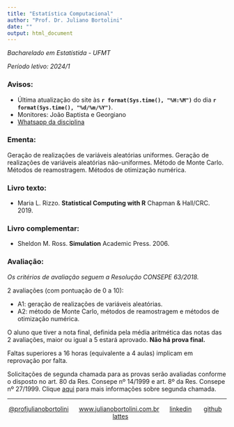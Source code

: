```yaml
---
title: "Estatística Computacional"
author: "Prof. Dr. Juliano Bortolini"
date: ""
output: html_document
---
```


*Bacharelado em Estatístida - UFMT*

*Período letivo: 2024/1*


### Avisos:

- Última atualização do site às **`r format(Sys.time(), "%H:%M")`** do dia **`r format(Sys.time(), "%d/%m/%Y")`**.
- Monitores: João Baptista e Georgiano
- [Whatsapp da disciplina](https://chat.whatsapp.com/JscCZcwiofNKG0dwtRCPXu)



### Ementa:

Geração de realizações de variáveis aleatórias uniformes. Geração de realizações de variáveis aleatórias não-uniformes. Método de Monte Carlo. Métodos de reamostragem. Métodos de otimização numérica.

### Livro texto:

-   Maria L. Rizzo. **Statistical Computing with R** Chapman & Hall/CRC. 2019.

### Livro complementar:

-   Sheldon M. Ross. **Simulation** Academic Press. 2006.

### Avaliação:


*Os critérios de avaliação seguem a Resolução CONSEPE 63/2018.*


2 avaliações (com pontuação de 0 a 10):

  - A1: geração de realizações de variáveis aleatórias.
  - A2: método de Monte Carlo, métodos de reamostragem e métodos de otimização numérica.

O aluno que tiver a nota final, definida pela média aritmética das notas das 2 avaliações, maior ou igual a 5 estará aprovado. **Não há prova final.**

Faltas superiores a 16 horas (equivalente a 4 aulas) implicam em reprovação por falta.

Solicitações de segunda chamada para as provas serão avaliadas conforme o disposto no art. 80 da Res. Consepe nº 14/1999 e art. 8º da Res. Consepe nº 27/1999. Clique [aqui](https://ufmt.br/unidade/estudante/graduacao/pagina/requerimentos/188) para mais informações sobre segunda chamada.



----------
<div style="text-align: center;">

[@profjulianobortolini](https://instagram.com/profjulianobortolini) \  \  \ [www.julianobortolini.com.br](http://www.julianobortolini.com.br) \  \  \ [linkedin](https://linkedin.com/in/julianobortolini) \  \  \   [github](https://github.com/julianobortolini) \  \  \   [lattes](http://lattes.cnpq.br/6210909768845403)

</div>



